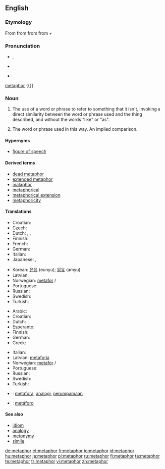 ==English==
{{wikipedia}}

===Etymology===
From {{etyl|la|en}} {{term|metaphora|lang=la}} from {{etyl|grc|en}} {{term|μεταφορά|tr=metaphora|lang=grc|sc=polytonic}} from {{term|μεταφέρω||I transfer, apply|tr=metapherō|lang=grc|sc=polytonic}} from {{term|μετά||with, across, after|tr=meta|lang=grc|sc=polytonic}} + {{term|φέρω||I bear, carry|tr=pherō|lang=grc|sc=polytonic}}

===Pronunciation===
* {{a|UK}} {{IPA|/ˈmɛt.ə.fɔː(ɹ)/}}, {{SAMPA|/"mEt.@.f@/|/"mEt.@.fO:(r)/}}
* {{a|US}} {{IPA|/ˈme.tə.fɚ/|/ˈmɛt.ə.fɔɹ/}}
*: {{audio|en-us-metaphor.ogg|Audio (US)}}
* {{hyphenation|meta|phor}}
[[#English|metaphor]]
<nowiki>{{}}</nowiki>

===Noun===
{{en-noun|s|-}}

# {{uncountable}} {{figure of speech}} The use of a word or phrase to refer to something that it isn't, invoking a direct similarity between the word or phrase used and the thing described, and without the words "like" or "as".
# {{countable}} The word or phrase used in this way.  An implied comparison.

====Hypernyms====
* [[figure of speech]]

====Derived terms====
* [[dead metaphor]]
* [[extended metaphor]]
* [[malaphor]]
* [[metaphorical]]
* [[metaphorical extension]]
* [[metaphoricity]]

====Translations====
{{trans-top|uncountable: figure of speech}}
* Croatian: {{t-|hr|metafora|f}}
* Czech: {{t+|cs|metafora|f}}
* Dutch: {{t+|nl|metafoor}}, {{t+|nl|beeldspraak}}, {{t+|nl|vergelijking}}
* Finnish: {{t+|fi|metafora}}
* French: {{t+|fr|métaphore|f}}
* German: {{t+|de|Metapher|f}}
* Italian: {{t+|it|metafora|f}}
* Japanese: {{t-|ja|比喩|sc=Jpan}}, {{t-|ja|ひゆ|tr=hiyu|sc=Jpan}}
{{trans-mid}}
* Korean: [[은유]] (eunyu); [[암유]] (amyu)
* Latvian: {{t-|lv|metafora|f|xs=Latvian}}
* Norwegian: [[metafor]] {{c}}/{{m}}
* Portuguese: {{t+|pt|metáfora|f}}
* Russian: {{t+|ru|метафора|f|sc=Cyrl}}
* Swedish: {{t+|sv|metafor|c}}
* Turkish: {{t+|tr|metafor|c}}
{{trans-bottom}}

{{trans-top|countable: word or phrase used in metaphor}}
* Arabic: {{t|ar|مجاز|m|sc=Arab}}
* Croatian: {{t-|hr|metafora|f}}
* Dutch: {{t+|nl|metafoor|m}}
* Esperanto: {{t-|eo|metaforo|xs=Esperanto}}
* Finnish: {{t+|fi|metafora}}
* German: {{t+|de|Metapher|f}}
* Greek: {{t+|el|μεταφορά|f|sc=Grek}}
{{trans-mid}}
* Italian: {{t+|it|metafora|f}}
* Latvian: [[metaforia]] {{f}}
* Norwegian: [[metafor]] {{c}}/{{m}}
* Portuguese: {{t+|pt|metáfora|f}}
* Russian: {{t+|ru|метафора|f|sc=Cyrl}}
* Swedish: {{t+|sv|metafor|c}}
* Turkish: {{t+|tr|metafor|c}}
{{trans-bottom}}

{{checktrans-top}}
* {{ttbc|Indonesian}}: [[metafora]], [[analogi]], [[umpama|perumpamaan]]
* {{ttbc|Spanish}}: [[metáforo]] {{m}}
{{trans-bottom}}

====See also====
* [[idiom]]
* [[analogy]]
* [[metonymy]]
* [[simile]]

[[de:metaphor]]
[[et:metaphor]]
[[fr:metaphor]]
[[io:metaphor]]
[[id:metaphor]]
[[hu:metaphor]]
[[ja:metaphor]]
[[pl:metaphor]]
[[ru:metaphor]]
[[fi:metaphor]]
[[ta:metaphor]]
[[te:metaphor]]
[[tr:metaphor]]
[[vi:metaphor]]
[[zh:metaphor]]